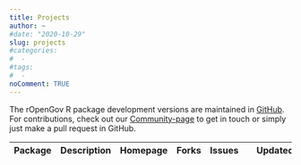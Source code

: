 ```yaml
---
title: Projects
author: ~
#date: "2020-10-29"
slug: projects
#categories:
#  -
#tags:
#  -  
noComment: TRUE
---
```


The rOpenGov R package development versions are maintained in [GitHub](https://github.com/ropengov/). For contributions, check out our [Community-page](/community/) to get in touch or simply just make a pull request in GitHub.

<table class="table-striped table">
<thead>
<tr>
<th>Package</th>
<th>Description</th>
<th>Homepage</th>
<th>Forks</th>
<th>Issues</th>
<th><i class="fa fa-star"></i></th>
<th>Updated</th>
</tr>
</thead>
<tbody id="repo_tbl"></tbody>
</table>

<script src = "./project_tbl.js"></script>
